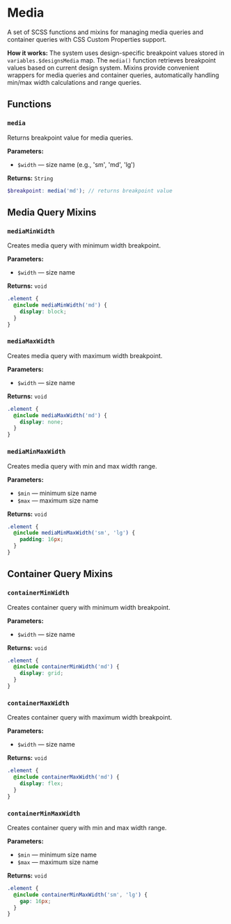 
<Meta title='@dxtmisha/styles/en/Media'/>

# Media

A set of SCSS functions and mixins for managing media queries and container queries with CSS Custom Properties support.

**How it works:** The system uses design-specific breakpoint values stored in `variables.$designsMedia` map. The `media()` function retrieves breakpoint values based on current design system. Mixins provide convenient wrappers for media queries and container queries, automatically handling min/max width calculations and range queries.

## Functions

### `media`

Returns breakpoint value for media queries.

**Parameters:**
- `$width` — size name (e.g., 'sm', 'md', 'lg')

**Returns:** `String`

```scss
$breakpoint: media('md'); // returns breakpoint value
```

## Media Query Mixins

### `mediaMinWidth`

Creates media query with minimum width breakpoint.

**Parameters:**
- `$width` — size name

**Returns:** `void`

```scss
.element {
  @include mediaMinWidth('md') {
    display: block;
  }
}
```

### `mediaMaxWidth`

Creates media query with maximum width breakpoint.

**Parameters:**
- `$width` — size name

**Returns:** `void`

```scss
.element {
  @include mediaMaxWidth('md') {
    display: none;
  }
}
```

### `mediaMinMaxWidth`

Creates media query with min and max width range.

**Parameters:**
- `$min` — minimum size name
- `$max` — maximum size name

**Returns:** `void`

```scss
.element {
  @include mediaMinMaxWidth('sm', 'lg') {
    padding: 16px;
  }
}
```

## Container Query Mixins

### `containerMinWidth`

Creates container query with minimum width breakpoint.

**Parameters:**
- `$width` — size name

**Returns:** `void`

```scss
.element {
  @include containerMinWidth('md') {
    display: grid;
  }
}
```

### `containerMaxWidth`

Creates container query with maximum width breakpoint.

**Parameters:**
- `$width` — size name

**Returns:** `void`

```scss
.element {
  @include containerMaxWidth('md') {
    display: flex;
  }
}
```

### `containerMinMaxWidth`

Creates container query with min and max width range.

**Parameters:**
- `$min` — minimum size name
- `$max` — maximum size name

**Returns:** `void`

```scss
.element {
  @include containerMinMaxWidth('sm', 'lg') {
    gap: 16px;
  }
}
```

